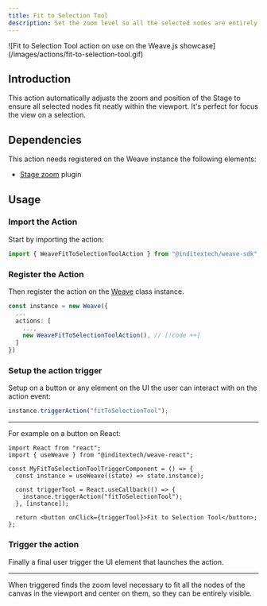 ```yaml
---
title: Fit to Selection Tool
description: Set the zoom level so all the selected nodes are entirely visible on the screen
---
```


<div className="flex justify-center items-center *:max-w-[700px] bg-gradient-to-br from-fd-primary/10 rounded-xl border">
  ![Fit to Selection Tool action on use on the Weave.js
  showcase](/images/actions/fit-to-selection-tool.gif)
</div>

## Introduction

This action automatically adjusts the zoom and position of the Stage to ensure all
selected nodes fit neatly within the viewport. It's perfect for focus the view on a
selection.

## Dependencies

This action needs registered on the Weave instance the following elements:

- [Stage zoom](/docs/main/build/plugins/stage-zoom) plugin

## Usage

<div className="fd-steps">

<div className="[&_h3]:fd-step">

### Import the Action

Start by importing the action:

```ts
import { WeaveFitToSelectionToolAction } from "@inditextech/weave-sdk";
```

</div>

<div className='[&_h3]:fd-step'>

### Register the Action

Then register the action on the [Weave](/docs/sdk/api-reference/weave) class instance.

```ts
const instance = new Weave({
  ...
  actions: [
    ...,
    new WeaveFitToSelectionToolAction(), // [!code ++]
  ]
})
```

</div>

<div className='[&_h3]:fd-step'>

### Setup the action trigger

Setup on a button or any element on the UI the user can interact with on the action event:

```ts
instance.triggerAction("fitToSelectionTool");
```

---

For example on a button on React:

```tsx
import React from "react";
import { useWeave } from "@inditextech/weave-react";

const MyFitToSelectionToolTriggerComponent = () => {
  const instance = useWeave((state) => state.instance);

  const triggerTool = React.useCallback(() => {
    instance.triggerAction("fitToSelectionTool");
  }, [instance]);

  return <button onClick={triggerTool}>Fit to Selection Tool</button>;
};
```

### Trigger the action

Finally a final user trigger the UI element that launches the action.

---

When triggered finds the zoom level necessary to fit all the nodes of the canvas in the
viewport and center on them, so they can be entirely visible.

</div>

</div>
